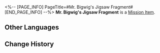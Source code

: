 <%-- [PAGE_INFO]
PageTitle=#Mr. Bigwig's Jigsaw Fragment#
[END_PAGE_INFO] --%>
{{Item Infobox
|id          = 140471
|image       = Item Mr. Bigwig's Jigsaw Fragment.png{{subst:void|<!--$UPLOAD:<<SpriteOutput/ItemFigures/140400.png>-<Item Mr. Bigwig's Jigsaw Fragment.png>-<Item Icons>>-->}}
|type        = Mission Item
|invCategory = Missions
|rarity      = 3
|effect      = 
|description = This fragment appears to have been a part of a certain Dream Jigsaw.<br />You can feel from it a mixture of yearning and anticipation for the future.
}}
'''Mr. Bigwig's Jigsaw Fragment''' is a [[Mission Item]].

==Other Languages==
{{Other Languages
|en   = Mr. Bigwig's Jigsaw Fragment
|zhs  = 司令的筑梦碎片
|zht  = 司令的築夢碎片
|ja   = コマンダーのドリームメイクパズルの欠片
|ko   = 사령관의 꿈 건축 조각
|es   = Fragmento del rompecabezas de Comandante
|fr   = Fragment émotionnel de Commandant Transistor
|ru   = Фрагмент мозаики Командира
|th   = ชิ้นส่วนสร้างฝันของผู้การเบิ้ม
|vi   = Mảnh Ghép Xây Mộng Của Tư Lệnh
|de   = Puzzleteil des Kommandanten
|id   = Serpihan Mimpi Komandan
|pt   = Fragmento de Quebra-Cabeça do Sr. Figurão
}}

==Change History==
{{Change History|2.1}}